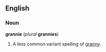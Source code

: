 ==English==
===Noun===
'''grannie''' (''plural'' '''grannies''')

#A less common variant spelling of [[granny]].

<!--Add synonyms, translations, etc, to "granny" rather than here.-->